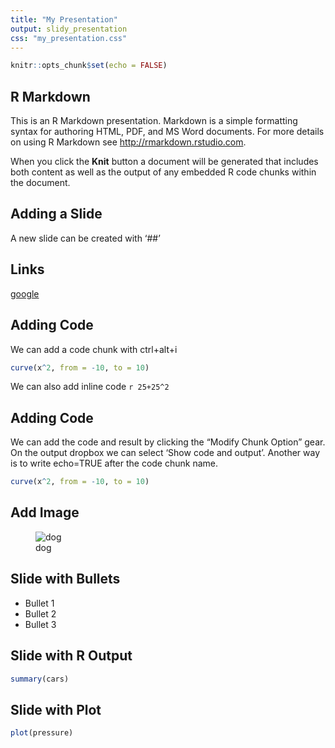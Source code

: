 ```yaml
---
title: "My Presentation"
output: slidy_presentation
css: "my_presentation.css"
---
```


```r
knitr::opts_chunk$set(echo = FALSE)
```

## R Markdown

This is an R Markdown presentation. Markdown is a simple formatting syntax for authoring HTML, PDF, and MS Word documents. For more details on using R Markdown see <http://rmarkdown.rstudio.com>.

When you click the **Knit** button a document will be generated that includes both content as well as the output of any embedded R code chunks within the document.

## Adding a Slide
A new slide can be created with '##'  

## Links
[google](http://www.google.com)  

## Adding Code

We can add a code chunk with ctrl+alt+i

```r
curve(x^2, from = -10, to = 10)

```

We can also add inline code `r 25+25^2`

## Adding Code

We can add the code and result by clicking the "Modify Chunk Option" gear.
On the output dropbox we can select 'Show code and output'.
Another way is to write echo=TRUE after the code chunk name.

```r
curve(x^2, from = -10, to = 10)

```

## Add Image
![dog](https://post.greatist.com/wp-content/uploads/sites/3/2020/02/322868_1100-1100x628.jpg)

## Slide with Bullets

- Bullet 1
- Bullet 2
- Bullet 3

## Slide with R Output

```r
summary(cars)
```

## Slide with Plot

```r
plot(pressure)
```

